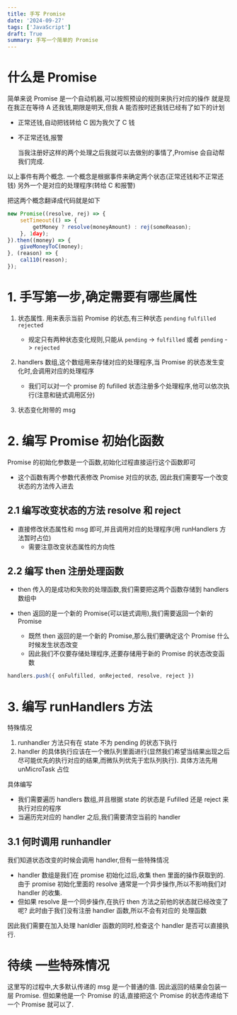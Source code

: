 ```yaml
---
title: 手写 Promise
date: '2024-09-27'
tags: ['JavaScript']
draft: True
summary: 手写一个简单的 Promise
---
```


# 什么是 Promise

简单来说 Promise 是一个自动机器,可以按照预设的规则来执行对应的操作
就是现在我正在等待 A 还我钱,期限是明天,但我 A 能否按时还我钱已经有了如下的计划

- 正常还钱,自动把钱转给 C 因为我欠了 C 钱
- 不正常还钱,报警

  当我注册好这样的两个处理之后我就可以去做别的事情了,Promise 会自动帮我们完成.

以上事件有两个概念. 一个概念是根据事件来确定两个状态(正常还钱和不正常还钱) 另外一个是对应的处理程序(转给 C 和报警)

把这两个概念翻译成代码就是如下

```js
new Promise((resolve, rej) => {
    setTimeout(() => {
        getMoney ? resolve(moneyAmount) : rej(someReason);
    }, 1day);
}).then((money) => {
    giveMoneyToC(money);
}, (reason) => {
    cal110(reason);
});
```

# 1. 手写第一步,确定需要有哪些属性

1.  状态属性. 用来表示当前 Promise 的状态,有三种状态 `pending` `fulfilled` `rejected`

    - 规定只有两种状态变化规则,只能从 `pending` -> `fulfilled` 或者 `pending` -> `rejected`

2.  handlers 数组,这个数组用来存储对应的处理程序,当 Promise 的状态发生变化时,会调用对应的处理程序

    - 我们可以对一个 promise 的 fufilled 状态注册多个处理程序,他可以依次执行(注意和链式调用区分)

3.  状态变化附带的 msg

# 2. 编写 Promise 初始化函数

Promise 的初始化参数是一个函数,初始化过程直接运行这个函数即可

- 这个函数有两个参数代表修改 Promise 对应的状态, 因此我们需要写一个改变状态的方法传入进去

## 2.1 编写改变状态的方法 resolve 和 reject

- 直接修改状态属性和 msg 即可,并且调用对应的处理程序(用 runHandlers 方法暂时占位)
  - 需要注意改变状态属性的方向性

## 2.2 编写 then 注册处理函数

- then 传入的是成功和失败的处理函数,我们需要把这两个函数存储到 handlers 数组中

- then 返回的是一个新的 Promise(可以链式调用),我们需要返回一个新的 Promise
  - 既然 then 返回的是一个新的 Promise,那么我们要确定这个 Promise 什么时候发生状态改变
  - 因此我们不仅要存储处理程序,还要存储用于新的 Promise 的状态改变函数

```js
handlers.push({ onFulfilled, onRejected, resolve, reject })
```

# 3. 编写 runHandlers 方法

特殊情况

1. runhandler 方法只有在 state 不为 pending 的状态下执行
2. handler 的具体执行应该在一个微队列里面进行(显然我们希望当结果出现之后尽可能优先的执行对应的结果,而微队列优先于宏队列执行). 具体方法先用 unMicroTask 占位

具体编写

- 我们需要遍历 handlers 数组,并且根据 state 的状态是 Fufilled 还是 reject 来执行对应的程序
- 当遍历完对应的 handler 之后,我们需要清空当前的 handler

## 3.1 何时调用 runhandler

我们知道状态改变的时候会调用 handler,但有一些特殊情况

- handler 数组是我们在 promise 初始化过后,收集 then 里面的操作获取到的. 由于 promise 初始化里面的 resolve 通常是一个异步操作,所以不影响我们对 handler 的收集.
- 但如果 resolve 是一个同步操作,在执行 then 方法之前他的状态就已经改变了呢? 此时由于我们没有注册 handler 函数,所以不会有对应的 处理函数

因此我们需要在加入处理 hanldler 函数的同时,检查这个 handler 是否可以直接执行.

# 待续 一些特殊情况

这里写的过程中,大多默认传递的 msg 是一个普通的值. 因此返回的结果会包装一层 Promise.
但如果他是一个 Promise 的话,直接把这个 Promise 的状态传递给下一个 Promise 就可以了.
